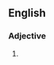 ==English==

===Adjective===
{{head|en|adjective comparative form}}

# {{en-comparative of|blessed}}